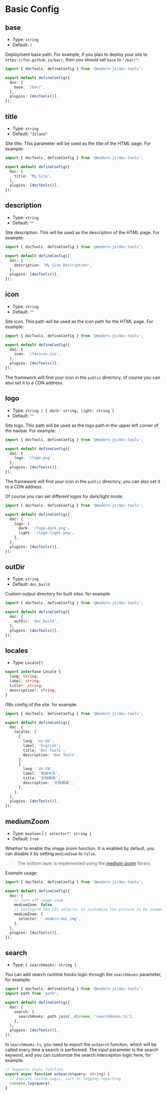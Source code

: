 # Basic Config

## base

- Type: `string`
- Default: `/`

Deployment base path. For example, if you plan to deploy your site to `https://foo.github.io/bar/`, then you should set `base` to `"/bar/"`:

```ts title="modern.config.ts"
import { docTools, defineConfig } from '@modern-js/doc-tools';

export default defineConfig({
  doc: {
    base: '/bar/',
  },
  plugins: [docTools()],
});
```

## title

- Type: `string`
- Default: `"Island"`

Site title. This parameter will be used as the title of the HTML page. For example:

```ts title="modern.config.ts"
import { docTools, defineConfig } from '@modern-js/doc-tools';

export default defineConfig({
  doc: {
    title: 'My Site',
  },
  plugins: [docTools()],
});
```

## description

- Type: `string`
- Default: `""`

Site description. This will be used as the description of the HTML page. For example:

```ts title="modern.config.ts"
import { docTools, defineConfig } from '@modern-js/doc-tools';

export default defineConfig({
  doc: {
    description: 'My Site Description',
  },
  plugins: [docTools()],
});
```

## icon

- Type: `string`
- Default: `""`

Site icon. This path will be used as the icon path for the HTML page. For example:

```ts title="modern.config.ts"
import { docTools, defineConfig } from '@modern-js/doc-tools';

export default defineConfig({
  doc: {
    icon: '/favicon.ico',
  },
  plugins: [docTools()],
});
```

The framework will find your icon in the `public` directory, of course you can also set it to a CDN address.

## logo

- Type: `string | { dark: string; light: string }`
- Default: `""`

Site logo. This path will be used as the logo path in the upper left corner of the navbar. For example:

```ts title="modern.config.ts"
import { docTools, defineConfig } from '@modern-js/doc-tools';

export default defineConfig({
  doc: {
    logo: '/logo.png',
  },
  plugins: [docTools()],
});
```

The framework will find your icon in the `public` directory, you can also set it to a CDN address.

Of course you can set different logos for dark/light mode:

```ts title="modern.config.ts"
import { docTools, defineConfig } from '@modern-js/doc-tools';

export default defineConfig({
  doc: {
    logo: {
      dark: '/logo-dark.png',
      light: '/logo-light.png',
    },
  },
  plugins: [docTools()],
});
```

## outDir

- Type: `string`
- Default: `doc_build`

Custom output directory for built sites. for example:

```ts title="modern.config.ts"
import { docTools, defineConfig } from '@modern-js/doc-tools';

export default defineConfig({
  doc: {
    outDir: 'doc_build',
  },
  plugins: [docTools()],
});
```

## locales

- Type: `Locale[]`

```ts
export interface Locale {
  lang: string;
  label: string;
  title?: string;
  description?: string;
}
```

I18n config of the site. for example:

```ts title="modern.config.ts"
import { docTools, defineConfig } from '@modern-js/doc-tools';

export default defineConfig({
  doc: {
    locales: [
      {
        lang: 'en-US',
        label: 'English',
        title: 'Doc Tools',
        description: 'Doc Tools',
      },
      {
        lang: 'zh-CN',
        label: '简体中文',
        title: '文档框架',
        description: '文档框架',
      },
    ],
  },
  plugins: [docTools()],
});
```

## mediumZoom

- Type: `boolean` | `{ selector?: string }`
- Default: `true`

Whether to enable the image zoom function. It is enabled by default, you can disable it by setting `mediumZoom` to `false`.

> The bottom layer is implemented using the [medium-zoom](https://github.com/francoischalifour/medium-zoom) library.

Example usage:

```ts title="modern.config.ts"
import { docTools, defineConfig } from '@modern-js/doc-tools';

export default defineConfig({
  doc: {
    // Turn off image zoom
    mediumZoom: false,
    // Configure the CSS selector to customize the picture to be zoomed, the default is '.modern-doc img'
    mediumZoom: {
      selector: '.modern-doc img',
    },
  },
  plugins: [docTools()],
});
```

## search

- Type: `{ searchHooks: string }`

You can add search runtime hooks logic through the `searchHooks` parameter, for example:

```ts title="modern.config.ts"
import { docTools, defineConfig } from '@modern-js/doc-tools';
import path from 'path';

export default defineConfig({
  doc: {
    search: {
      searchHooks: path.join(__dirname, 'searchHooks.ts'),
    },
  },
  plugins: [docTools()],
});
```

In `searchHooks.ts`, you need to export the `onSearch` function, which will be called every time a search is performed. The input parameter is the search keyword, and you can customize the search interception logic here, for example:

```ts title="searchHooks.ts"
// Supports async function
export async function onSearch(query: string) {
  // Execute custom logic, such as logging reporting
  console.log(query);
}
```
